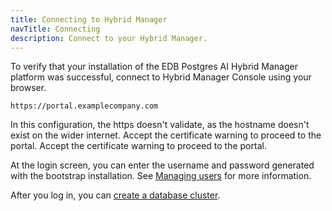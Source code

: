 ```yaml
---
title: Connecting to Hybrid Manager
navTitle: Connecting
description: Connect to your Hybrid Manager.
---
```


To verify that your installation of the EDB Postgres AI Hybrid Manager platform was successful, connect to Hybrid Manager Console using your browser.

```shell
https://portal.examplecompany.com
```

In this configuration, the https doesn't validate, as the hostname doesn't exist on the wider internet. Accept the certificate warning to proceed to the portal. Accept the certificate warning to proceed to the portal.

At the login screen, you can enter the username and password generated with the bootstrap installation. See [Managing users](/edb-postgres-ai/1.2/hybrid-manager/using_hybrid_manager/managing_users/) for more information.

After you log in, you can [create a database cluster](../../../..).
